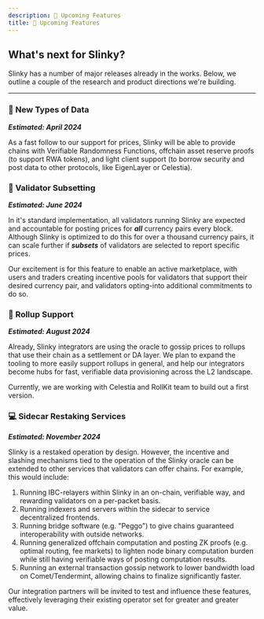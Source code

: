```yaml
---
description: 🤫 Upcoming Features
title: 🤫 Upcoming Features
---
```


## What's next for Slinky?

Slinky has a number of major releases already in the works. Below, we outline a couple of the research and product directions we're building.

<hr class="dotted" />

### 🔀 New Types of Data

**_Estimated: April 2024_**

As a fast follow to our support for prices, Slinky will be able to provide chains with Verifiable Randomness Functions, offchain asset reserve proofs (to support RWA tokens), and light client support (to borrow security and post data to other protocols, like EigenLayer or Celestia).

### 🤝 Validator Subsetting

**_Estimated: June 2024_**

In it's standard implementation, all validators running Slinky are expected and accountable for posting prices for **_all_** currency pairs every block. Although Slinky is optimized to do this for over a thousand currency pairs, it can scale further if **_subsets_** of validators are selected to report specific prices.

Our excitement is for this feature to enable an active marketplace, with users and traders creating incentive pools for validators that support their desired currency pair, and validators opting-into additional commitments to do so.

### 🌈 Rollup Support

**_Estimated: August 2024_**

Already, Slinky integrators are using the oracle to gossip prices to rollups that use their chain as a settlement or DA layer. We plan to expand the tooling to more easily support rollups in general, and help our integrators become hubs for fast, verifiable data provisioning across the L2 landscape.

Currently, we are working with Celestia and RollKit team to build out a first version.

### 💻 Sidecar Restaking Services

**_Estimated: November 2024_**

Slinky is a restaked operation by design. However, the incentive and slashing mechanisms tied to the operation of the Slinky oracle can be extended to other services that validators can offer chains. For example, this would include:

1. Running IBC-relayers within Slinky in an on-chain, verifiable way, and rewarding validators on a per-packet basis.
2. Running indexers and servers within the sidecar to service decentralized frontends.
3. Running bridge software (e.g. "Peggo") to give chains guaranteed interoperability with outside networks.
4. Running generalized offchain computation and posting ZK proofs (e.g. optimal routing, fee markets) to lighten node binary computation burden while still having verifiable ways of posting computation results.
5. Running an external transaction gossip network to lower bandwidth load on Comet/Tendermint, allowing chains to finalize significantly faster.

Our integration partners will be invited to test and influence these features, effectively leveraging their existing operator set for greater and greater value.
